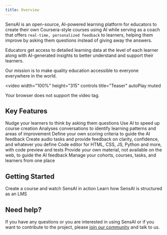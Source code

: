 ```yaml
---
title: Overview
---
```


SensAI is an open-source, AI-powered learning platform for educators to create their own Coursera-style courses using AI while serving as a coach that offers `real-time, personalized feedback` to learners, helping them improve by asking them questions instead of giving away the answers. 

Educators get access to detailed learning data at the level of each learner along with AI-generated insights to better understand and support their learners.

Our mission is to make quality education accessible to everyone everywhere in the world.

<video
  width="100%"
  height="315"
  controls
  title="Teaser"
  autoPlay
  muted
>
  <source src="./videos/teaser.mp4" type="video/mp4" />
  Your browser does not support the video tag.
</video>

## Key Features

<CardGroup cols={2} rows={2}>
  <Card
    title="AI coach"
    icon="chalkboard-user"
  >
    Nudge your learners to think by asking them questions
  </Card>
  <Card
    title="AI assistant"
    icon="robot"
  >
    Use AI to speed up course creation
  </Card>
  <Card
    title="AI insights"
    icon="chart-mixed"
  >
    Analyses conversations to identify learning patterns and areas of improvement
  </Card>
  <Card
    title="Assess subjective tasks"
    icon="clipboard-check"
  >
    Define your own scoring criteria to guide the AI feedback 
  </Card>
  <Card
    title="Go beyond text"
    icon="microphone"
  >
    Create audio tasks and provide feedback on clarity, confidence, and whatever you define
  </Card>
  <Card
    title="Tailored for coding"
    icon="code"
  >
    Code editor for HTML, CSS, JS, Python and more, with code preview and tests
  </Card>
  <Card
    title="Proprietary content"
    icon="book"
  >
    Provide your own material, not available on the web, to guide the AI feedback
  </Card>
  <Card
    title="Learning Management System"
    icon="graduation-cap"
  >
    Manage your cohorts, courses, tasks, and learners from one place
  </Card>
</CardGroup>

## Getting Started

<CardGroup cols={2}>
  <Card
    title="Quickstart"
    icon="pen-to-square"
    href="./quickstart"
  >
    Create a course and watch SensAI in action
  </Card>
  <Card
    title="Glossary"
    icon="book-open"
    href="./glossary"
  >
    Learn how SensAI is structured as an LMS
  </Card>
</CardGroup>

## Need help?

If you have any questions or you are interested in using SensAI or if you want to contribute to the project, please [join our community](https://chat.whatsapp.com/LmiulDbWpcXIgqNK6fZyxe) and talk to us.
